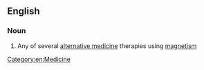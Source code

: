 ==English==

===Noun===
{{en-noun|magnotherapies}}

# Any of several [[alternative medicine]] therapies using [[magnetism]]

[[Category:en:Medicine]]